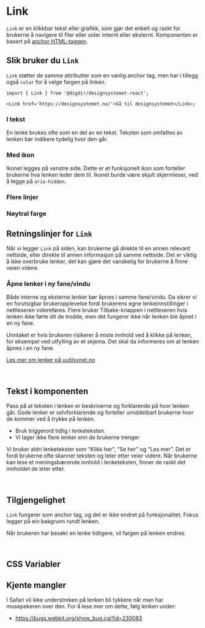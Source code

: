 
<Meta of={LinkStories} />

# Link

`Link` er en klikkbar tekst eller grafikk, 
som gjør det enkelt og raskt for brukerne å navigere til filer eller sider internt eller eksternt.
Komponenten er basert på [anchor HTML-taggen](https://developer.mozilla.org/en-US/docs/Web/HTML/Element/a).

<Primary />
<Controls />

## Slik bruker du `Link`

`Link` støtter de samme attributter som en vanlig anchor tag, men har i tillegg også `color` for å velge fargen på linken.

```tsx
import { Link } from '@digdir/designsystemet-react';

<Link href='https://designsystemet.no/'>Gå til designsystemet</Link>;
```

### I tekst

En lenke brukes ofte som en del av en tekst. Teksten som omfattes av lenken bør indikere tydelig hvor den går.

<Canvas of={LinkStories.InText} />

### Med ikon

Ikonet legges på venstre side. Dette er et funksjonelt ikon som forteller brukerne hva lenken leder dem til. 
Ikonet burde være skjult skjermleser, ved å legge på `aria-hidden`.

<Canvas of={LinkStories.WithIcon} />

### Flere linjer

<Canvas of={LinkStories.LongLink} />

### Nøytral farge

<Canvas of={LinkStories.Neutral} />

## Retningslinjer for `Link`

Når vi legger `Link` på siden, kan brukerne gå direkte til en annen relevant nettside, 
eller direkte til annen informasjon på samme nettside. Det er viktig å ikke overbruke lenker,
det kan gjøre det vanskelig for brukerne å finne veien videre.
### Åpne lenker i ny fane/vindu

Både interne og eksterne lenker bør åpnes i samme fane/vindu. Da sikrer vi en forutsigbar brukeropplevelse fordi brukerens egne lenkeinnstillinger i nettleseren videreføres. Flere bruker Tilbake-knappen i nettleseren hvis lenken ikke førte dit de trodde, men det fungerer ikke når lenken ble åpnet i en ny fane.

Unntaket er hvis brukeren risikerer å miste innhold ved å klikke på lenken, for eksempel ved utfylling av et skjema. Det skal da informeres om at lenken åpnes i en ny fane. 

[Les mer om lenker på uutilsynet.no](https://www.uutilsynet.no/veiledning/lenker/214)

<br/>

## Tekst i komponenten

Pass på at teksten i lenken er beskriverne og forklarende på hvor lenken går. 
Gode lenker er selvforklarende og forteller umiddelbart brukerne hvor de kommer ved å trykke på lenken.
- Bruk triggerord tidlig i lenketeksten.
- Vi lager ikke flere lenker enn de brukerne trenger

Vi bruker aldri lenketekster som “Klikk her”, “Se her” og “Les mer”. Det er fordi brukerne ofte skanner teksten og leter etter veier videre. 
Når brukerne kan lese et meningsbærende innhold i lenketeksten, finner de raskt det innholdet de leter etter. 

<br/>

## Tilgjengelighet

`Link` fungerer som anchor tag, og det er ikke endret på funksjonalitet.
Fokus legger på ein bakgrunn rundt lenken.

Når brukeren har besøkt en lenke tidligere, vil fargen på lenken endres.

<br/>

## CSS Variabler

<CssVariables css={css} />

## Kjente mangler

I Safari vil ikke understreken på lenken bli tykkere når man har musepekeren over den. For å lese mer om dette, følg lenken under:

- https://bugs.webkit.org/show_bug.cgi?id=230083
